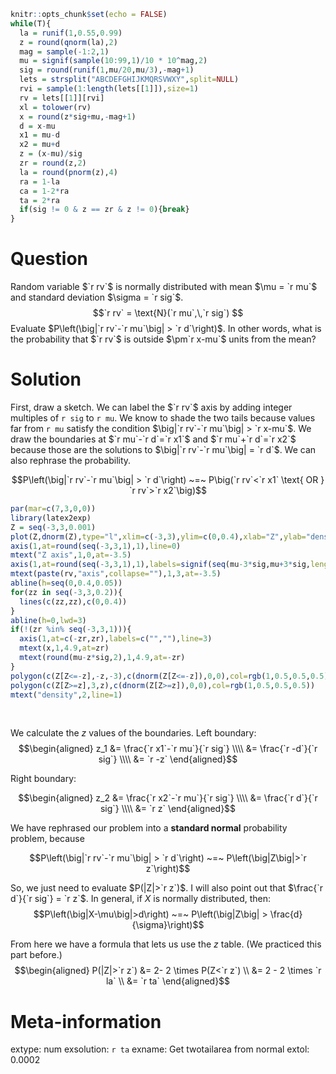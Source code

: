 ```r
knitr::opts_chunk$set(echo = FALSE)
while(T){
  la = runif(1,0.55,0.99)
  z = round(qnorm(la),2)
  mag = sample(-1:2,1)
  mu = signif(sample(10:99,1)/10 * 10^mag,2)
  sig = round(runif(1,mu/20,mu/3),-mag+1)
  lets = strsplit("ABCDEFGHIJKMQRSVWXY",split=NULL)
  rvi = sample(1:length(lets[[1]]),size=1)
  rv = lets[[1]][rvi]
  xl = tolower(rv)
  x = round(z*sig+mu,-mag+1)
  d = x-mu
  x1 = mu-d
  x2 = mu+d
  z = (x-mu)/sig
  zr = round(z,2)
  la = round(pnorm(z),4)
  ra = 1-la
  ca = 1-2*ra
  ta = 2*ra
  if(sig != 0 & z == zr & z != 0){break}
}
```

Question
========
Random variable $`r rv`$ is normally distributed with mean $\mu = `r mu`$ and standard deviation $\sigma = `r sig`$.
$$`r rv` = \text{N}(`r mu`,\,`r sig`) $$
Evaluate $P\left(\big|`r rv`-`r mu`\big| > `r d`\right)$. In other words, what is the probability that $`r rv`$ is outside $\pm`r x-mu`$ units from the mean?


Solution
========
First, draw a sketch. We can label the $`r rv`$ axis by adding integer multiples of `r sig` to `r mu`. We know to shade the two tails because values far from `r mu` satisfy the condition $\big|`r rv`-`r mu`\big| > `r x-mu`$. We draw the boundaries at $`r mu`-`r d`=`r x1`$ and $`r mu`+`r d`=`r x2`$ because those are the solutions to $\big|`r rv`-`r mu`\big| = `r d`$. We can also rephrase the probability.

$$P\left(\big|`r rv`-`r mu`\big| > `r d`\right) ~=~ P\big(`r rv`<`r x1` \text{ OR } `r rv`>`r x2`\big)$$

```r
par(mar=c(7,3,0,0))
library(latex2exp)
Z = seq(-3,3,0.001)
plot(Z,dnorm(Z),type="l",xlim=c(-3,3),ylim=c(0,0.4),xlab="Z",ylab="density",axes=F,ann=F,lwd=3)
axis(1,at=round(seq(-3,3,1),1),line=0)
mtext("Z axis",1,0,at=-3.5)
axis(1,at=round(seq(-3,3,1),1),labels=signif(seq(mu-3*sig,mu+3*sig,length.out=7),2),line=3)
mtext(paste(rv,"axis",collapse=""),1,3,at=-3.5)
abline(h=seq(0,0.4,0.05))
for(zz in seq(-3,3,0.2)){
  lines(c(zz,zz),c(0,0.4))
}
abline(h=0,lwd=3)
if(!(zr %in% seq(-3,3,1))){
  axis(1,at=c(-zr,zr),labels=c("",""),line=3)
  mtext(x,1,4.9,at=zr)
  mtext(round(mu-z*sig,2),1,4.9,at=-zr)
}
polygon(c(Z[Z<=-z],-z,-3),c(dnorm(Z[Z<=-z]),0,0),col=rgb(1,0.5,0.5,0.5))
polygon(c(Z[Z>=z],3,z),c(dnorm(Z[Z>=z]),0,0),col=rgb(1,0.5,0.5,0.5))
mtext("density",2,line=1)
```
\

We calculate the $z$ values of the boundaries. Left boundary:
$$\begin{aligned}
z_1 &= \frac{`r x1`-`r mu`}{`r sig`} \\\\
&= \frac{`r -d`}{`r sig`} \\\\
&= `r -z`
\end{aligned}$$

Right boundary:

$$\begin{aligned}
z_2 &= \frac{`r x2`-`r mu`}{`r sig`} \\\\
&= \frac{`r d`}{`r sig`} \\\\
&= `r z`
\end{aligned}$$

We have rephrased our problem into a **standard normal** probability problem, because

$$P\left(\big|`r rv`-`r mu`\big| > `r d`\right) ~=~ P\left(\big|Z\big|>`r z`\right)$$

So, we just need to evaluate $P(|Z|>`r z`)$. I will also point out that $\frac{`r d`}{`r sig`} = `r z`$. In general, if $X$ is normally distributed, then:
$$P\left(\big|X-\mu\big|>d\right) ~=~ P\left(\big|Z\big| > \frac{d}{\sigma}\right)$$

From here we have a formula that lets us use the $z$ table. (We practiced this part before.)
$$\begin{aligned}
P(|Z|>`r z`) &= 2- 2 \times P(Z<`r z`) \\
&= 2 - 2 \times `r la` \\
&= `r ta`
\end{aligned}$$


Meta-information
================
extype: num
exsolution: `r ta`
exname: Get twotailarea from normal
extol: 0.0002


